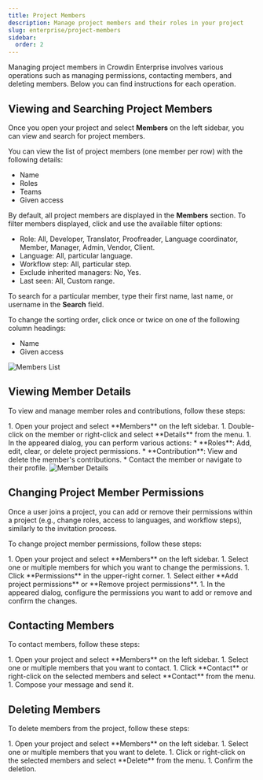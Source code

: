 ```yaml
---
title: Project Members
description: Manage project members and their roles in your project
slug: enterprise/project-members
sidebar:
  order: 2
---
```



Managing project members in Crowdin Enterprise involves various operations such as managing permissions, contacting members, and deleting members. Below you can find instructions for each operation.

## Viewing and Searching Project Members

Once you open your project and select **Members** on the left sidebar, you can view and search for project members.

You can view the list of project members (one member per row) with the following details:

* Name
* Roles
* Teams
* Given access

By default, all project members are displayed in the **Members** section. To filter members displayed, click <Icon name="mdi:filter-variant" class="inline-icon" /> and use the available filter options:

* Role: All, Developer, Translator, Proofreader, Language coordinator, Member, Manager, Admin, Vendor, Client.
* Language: All, particular language.
* Workflow step: All, particular step.
* Exclude inherited managers: No, Yes.
* Last seen: All, Custom range.

To search for a particular member, type their first name, last name, or username in the **Search** field.

To change the sorting order, click once or twice on one of the following column headings:

* Name
* Given access

<Image src={membersList} alt="Members List" />

## Viewing Member Details

To view and manage member roles and contributions, follow these steps:

<Steps>
  1. Open your project and select **Members** on the left sidebar.
  1. Double-click on the member or right-click and select **Details** from the menu.
  1. In the appeared dialog, you can perform various actions:
      * **Roles**: Add, edit, clear, or delete project permissions.
      * **Contribution**: View and delete the member's contributions.
      * Contact the member or navigate to their profile.
</Steps>

<Image src={memberDetails} alt="Member Details" class="width-lg crowdin-modal" />

## Changing Project Member Permissions

Once a user joins a project, you can add or remove their permissions within a project (e.g., change roles, access to languages, and workflow steps), similarly to the invitation process.

To change project member permissions, follow these steps:

<Steps>
  1. Open your project and select **Members** on the left sidebar.
  1. Select one or multiple members for which you want to change the permissions.
  1. Click **Permissions** in the upper-right corner.
  1. Select either **Add project permissions** or **Remove project permissions**.
  1. In the appeared dialog, configure the permissions you want to add or remove and confirm the changes.
</Steps>

## Contacting Members

To contact members, follow these steps:

<Steps>
  1. Open your project and select **Members** on the left sidebar.
  1. Select one or multiple members that you want to contact.
  1. Click **Contact** or right-click on the selected members and select **Contact** from the menu.
  1. Compose your message and send it.
</Steps>

## Deleting Members

To delete members from the project, follow these steps:

<Steps>
  1. Open your project and select **Members** on the left sidebar.
  1. Select one or multiple members that you want to delete.
  1. Click <Icon name="mdi:delete" class="inline-icon" /> or right-click on the selected members and select **Delete** from the menu.
  1. Confirm the deletion.
</Steps>
